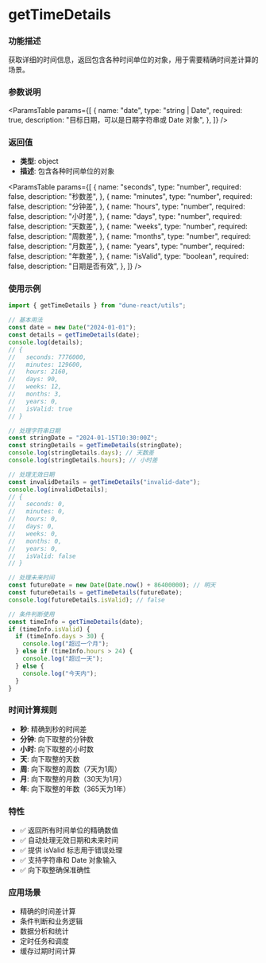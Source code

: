 
<Meta title="Utils/utils-time/getTimeDetails(获取详细时间信息)" />

# getTimeDetails

### 功能描述

获取详细的时间信息，返回包含各种时间单位的对象，用于需要精确时间差计算的场景。

### 参数说明

<ParamsTable
  params={[
    {
      name: "date",
      type: "string | Date",
      required: true,
      description: "目标日期，可以是日期字符串或 Date 对象",
    },
  ]}
/>

### 返回值

- **类型**: object
- **描述**: 包含各种时间单位的对象

<ParamsTable
  params={[
    {
      name: "seconds",
      type: "number",
      required: false,
      description: "秒数差",
    },
    {
      name: "minutes",
      type: "number",
      required: false,
      description: "分钟差",
    },
    {
      name: "hours",
      type: "number",
      required: false,
      description: "小时差",
    },
    {
      name: "days",
      type: "number",
      required: false,
      description: "天数差",
    },
    {
      name: "weeks",
      type: "number",
      required: false,
      description: "周数差",
    },
    {
      name: "months",
      type: "number",
      required: false,
      description: "月数差",
    },
    {
      name: "years",
      type: "number",
      required: false,
      description: "年数差",
    },
    {
      name: "isValid",
      type: "boolean",
      required: false,
      description: "日期是否有效",
    },
  ]}
/>

### 使用示例

```typescript
import { getTimeDetails } from "dune-react/utils";

// 基本用法
const date = new Date("2024-01-01");
const details = getTimeDetails(date);
console.log(details);
// {
//   seconds: 7776000,
//   minutes: 129600,
//   hours: 2160,
//   days: 90,
//   weeks: 12,
//   months: 3,
//   years: 0,
//   isValid: true
// }

// 处理字符串日期
const stringDate = "2024-01-15T10:30:00Z";
const stringDetails = getTimeDetails(stringDate);
console.log(stringDetails.days); // 天数差
console.log(stringDetails.hours); // 小时差

// 处理无效日期
const invalidDetails = getTimeDetails("invalid-date");
console.log(invalidDetails);
// {
//   seconds: 0,
//   minutes: 0,
//   hours: 0,
//   days: 0,
//   weeks: 0,
//   months: 0,
//   years: 0,
//   isValid: false
// }

// 处理未来时间
const futureDate = new Date(Date.now() + 86400000); // 明天
const futureDetails = getTimeDetails(futureDate);
console.log(futureDetails.isValid); // false

// 条件判断使用
const timeInfo = getTimeDetails(date);
if (timeInfo.isValid) {
  if (timeInfo.days > 30) {
    console.log("超过一个月");
  } else if (timeInfo.hours > 24) {
    console.log("超过一天");
  } else {
    console.log("今天内");
  }
}
```

### 时间计算规则

- **秒**: 精确到秒的时间差
- **分钟**: 向下取整的分钟数
- **小时**: 向下取整的小时数
- **天**: 向下取整的天数
- **周**: 向下取整的周数（7天为1周）
- **月**: 向下取整的月数（30天为1月）
- **年**: 向下取整的年数（365天为1年）

### 特性

- ✅ 返回所有时间单位的精确数值
- ✅ 自动处理无效日期和未来时间
- ✅ 提供 isValid 标志用于错误处理
- ✅ 支持字符串和 Date 对象输入
- ✅ 向下取整确保准确性

### 应用场景

- 精确的时间差计算
- 条件判断和业务逻辑
- 数据分析和统计
- 定时任务和调度
- 缓存过期时间计算
